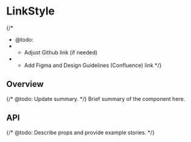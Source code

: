 
<Meta of={LinkStyleStories} />

# LinkStyle

{/*
  * @todo:
  * - Adjust Github link (if needed)
  * - Add Figma and Design Guidelines (Confluence) link
  */}
<ResourceLinks
  sourceCode="https://github.com/cultureamp/kaizen-design-system/tree/main/packages/components/src/LinkStyle"
  figma=""
  designGuidelines=""
  className="!mb-8"
/>

<KaioNotification />

<Installation
  installCommand="yarn add @kaizen/components"
  importStatement='import { LinkStyle } from "@kaizen/components"'
/>

## Overview

{/* @todo: Update summary. */}
Brief summary of the component here.

<Canvas of={LinkStyleStories.Playground} />
<Controls of={LinkStyleStories.Playground} />

## API

{/* @todo: Describe props and provide example stories. */}
<DocsStory of={LinkStyleStories.Reversed} />
